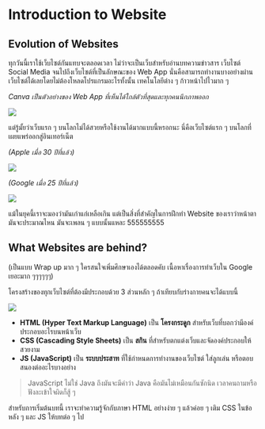 # Introduction to Website

## Evolution of Websites

ทุกวันนี้เราใช้เว็บไซต์กันแทบจะตลอดเวลา ไม่ว่าจะเป็นเว็บสำหรับอ่านบทความข่าวสาร เว็บไซต์ Social Media จนไปถึงเว็บไซต์ที่เป็นลักษณะของ Web App นั่นคือสามารถทำงานบางอย่างผ่านเว็บไซต์ได้เลยโดยไม่ต้องโหลดโปรแกรมอะไรทั้งนั้น เทคโนโลยีต่าง ๆ ก้าวหน้าไปไวมาก ๆ

*Canva เป็นตัวอย่างของ Web App ที่เห็นได้ใกล้ตัวที่สุดและทุกคนนึกภาพออก*

![](/screenshots/Pasted%20image%2020241218004530.png)

แต่รู้มั้ยว่าเว็บแรก ๆ บนโลกไม่ได้สวยหรือใช้งานได้มากแบบนี้หรอกนะ นี่คือเว็บไซต์แรก ๆ บนโลกที่เผยแพร่ออกสู่อินเทอร์เน็ต

*(Apple เมื่อ 30 ปีที่แล้ว)*

![](/screenshots/Pasted%20image%2020241218004731.png)

*(Google เมื่อ 25 ปีที่แล้ว)*

![](/screenshots/Pasted%20image%2020241218004803.png)

แม้ในยุคนี้เราจะมองว่ามันเก่าแก่เหลือเกิน แต่เป็นสิ่งที่สำคัญในการฝึกทำ Website ของเราว่าหน้าตามันจะประมาณไหน มันจะเพลน ๆ แบบนั้นแหละ 555555555

## What Websites are behind?

(เป็นแบบ Wrap up มาก ๆ ใครสนใจเพิ่มศึกษาเองได้ตลอดคับ เนื้อหาเรื่องการทำเว็บใน Google เยอะมาก ๆๆๆๆๆๆ)

โครงสร้างของทุกเว็บไซต์ที่ต้องมีประกอบด้วย 3 ส่วนหลัก ๆ ถ้าเทียบกับร่างกายคนจะได้แบบนี้

![](/screenshots/Pasted%20image%2020241218005538.png)

- **HTML (Hyper Text Markup Language)** เป็น **โครงกระดูก** สำหรับเว็บที่บอกว่ามีองค์ประกอบอะไรบนหน้าเว็บ
- **CSS (Cascading Style Sheets)** เป็น **สกิน** ที่สำหรับตกแต่งเว็บและจัดองค์ประกอบให้สวยงาม
- **JS (JavaScript)** เป็น **ระบบประสาท** ที่ใช้กำหนดการทำงานของเว็บไซต์ ใส่ลูกเล่น หรือตอบสนองต่ออะไรบางอย่าง

> JavaScript ไม่ใช่ Java ถึงมันจะมีคำว่า Java คือมันไม่เหมือนกันซักนิด เวลาคนถามหรือฟังละเข้าใจผิดก็สู้ ๆ

สำหรับการเริ่มต้นบทนี้ เราจะทำความรู้จักกับภาษา HTML อย่างง่าย ๆ แล้วค่อย ๆ เติม CSS ในข้อหลัง ๆ และ JS ให้บทต่อ ๆ ไป